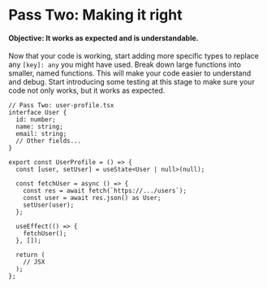 # Pass Two: Making it right

#### Objective: It works as expected and is understandable. 

Now that your code is working, start adding more specific types to replace any `[key]: any` you might have used. Break down large functions into smaller, named functions. This will make your code easier to understand and debug. Start introducing some testing at this stage to make sure your code not only works, but it works as expected.

```tsx
// Pass Two: user-profile.tsx
interface User {
  id: number;
  name: string;
  email: string;
  // Other fields...
}

export const UserProfile = () => {
  const [user, setUser] = useState<User | null>(null);

  const fetchUser = async () => {
    const res = await fetch(`https://.../users`);
    const user = await res.json() as User;
    setUser(user);
  };

  useEffect(() => {
    fetchUser();
  }, []);

  return (
    // JSX
  );
};

```